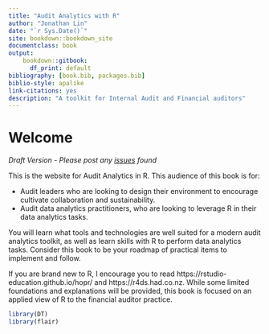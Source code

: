 ```yaml
--- 
title: "Audit Analytics with R"
author: "Jonathan Lin"
date: "`r Sys.Date()`"
site: bookdown::bookdown_site
documentclass: book
output:
    bookdown::gitbook:
      df_print: default
bibliography: [book.bib, packages.bib]
biblio-style: apalike
link-citations: yes
description: "A toolkit for Internal Audit and Financial auditors"
---
```


# Welcome {-}

*Draft Version - Please post any [issues](https://github.com/jonlinca/auditanalytics/issues) found*

This is the website for Audit Analytics in R. This audience of this book is for:

- Audit leaders who are looking to design their environment to encourage cultivate collaboration and sustainability.
- Audit data analytics practitioners, who are looking to leverage R in their data analytics tasks.

You will learn what tools and technologies are well suited for a modern audit analytics toolkit, as well as learn skills with R to perform data analytics tasks. Consider this book to be your roadmap of practical items to implement and follow.

If you are brand new to R, I encourage you to read https://rstudio-education.github.io/hopr/ and https://r4ds.had.co.nz. While some limited foundations and explanations will be provided, this book is focused on an applied view of R to the financial auditor practice.

```r
library(DT)
library(flair)
```